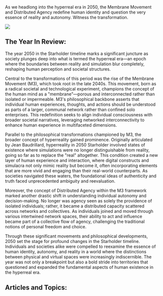 As we headlong into the hyperreal era in 2050, the Membrane Movement and Distributed Agency redefine human identity and question the very essence of reality and autonomy. Witness the transformation.

![](2050-ambienthyperreality.png)

## The Year In Review:

The year 2050 in the Starholder timeline marks a significant juncture as society plunges deep into what is termed the hyperreal era—an epoch where the boundaries between reality and simulation blur completely, reshaping human perception and societal structures.

Central to the transformations of this period was the rise of the Membrane Movement (M3), which took root in the late 2040s. This movement, born as a radical societal and technological experiment, champions the concept of the human mind as a "membrane"—porous and interconnected rather than isolated or impermeable. M3's philosophical backbone asserts that individual human experiences, thoughts, and actions should be understood as parts of a larger, communal network rather than confined solo enterprises. This redefinition seeks to align individual consciousness with broader societal narratives, leveraging networked interconnectivity to enhance human experience in multifaceted dimensions.

Parallel to the philosophical transformations championed by M3, the broader concept of hyperreality gained prominence. Originally articulated by Jean Baudrillard, hyperreality in 2050 Starholder involved states of existence where simulations were no longer distinguishable from reality, going so far as to replace the "real" altogether. This condition created a new layer of human experience and interaction, where digital constructs and simulacra not only mimic reality but become it, often incorporating elements that are more vivid and engaging than their real-world counterparts. As societies navigated these waters, the foundational ideas of authenticity and truth faced unprecedented ambiguity and reevaluation.

Moreover, the concept of Distributed Agency within the M3 framework marked another drastic shift in understanding individual autonomy and decision-making. No longer was agency seen as solely the providence of isolated individuals; rather, it became a distributed capacity scattered across networks and collectives. As individuals joined and moved through various intertwined network spaces, their ability to act and influence became part of a collective flow of agency, challenging the traditional notions of personal freedom and choice.

Through these significant movements and philosophical developments, 2050 set the stage for profound changes in the Starholder timeline. Individuals and societies alike were compelled to reexamine the essence of human identity, autonomy, and reality in a world where the distinctions between physical and virtual spaces were increasingly indiscernible. The year was not only a breakpoint but also a bold stride into territories that questioned and expanded the fundamental aspects of human existence in the hyperreal era.

## Articles and Topics:

